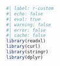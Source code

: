 <!-- markdownlint-disable MD041 -->

```r
#| label: r-custom
#| echo: false
#| eval: true
#| warning: false
#| error: false
#| cache: false
library(readxl)
library(curl)
library(stringr)
library(dplyr)
```

<!-- markdownlint-enable MD041 -->
